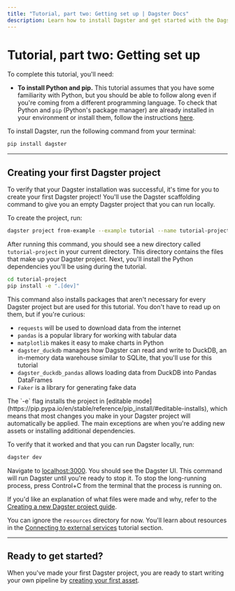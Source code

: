 ```yaml
---
title: "Tutorial, part two: Getting set up | Dagster Docs"
description: Learn how to install Dagster and get started with the Dagster tutorial.
---
```


# Tutorial, part two: Getting set up

To complete this tutorial, you'll need:

- **To install Python and pip.** This tutorial assumes that you have some familiarity with Python, but you should be able to follow along even if you're coming from a different programming language. To check that Python and `pip` (Python's package manager) are already installed in your environment or install them, follow the instructions [here](https://packaging.python.org/guides/installing-using-pip-and-virtual-environments/). <DagsterVersion />

To install Dagster, run the following command from your terminal:

  ```bash
  pip install dagster
  ```

---

## Creating your first Dagster project

To verify that your Dagster installation was successful, it's time for you to create your first Dagster project! You'll use the Dagster scaffolding command to give you an empty Dagster project that you can run locally.

To create the project, run:

```bash
dagster project from-example --example tutorial --name tutorial-project
```

After running this command, you should see a new directory called `tutorial-project` in your current directory. This directory contains the files that make up your Dagster project. Next, you'll install the Python dependencies you'll be using during the tutorial.

```bash
cd tutorial-project
pip install -e ".[dev]"
```

This command also installs packages that aren't necessary for every Dagster project but are used for this tutorial. You don't have to read up on them, but if you're curious:

- `requests` will be used to download data from the internet
- `pandas` is a popular library for working with tabular data
- `matplotlib` makes it easy to make charts in Python
- `dagster_duckdb` manages how Dagster can read and write to DuckDB, an in-memory data warehouse similar to SQLite, that you'll use for this tutorial
- `dagster_duckdb_pandas` allows loading data from DuckDB into Pandas DataFrames
- `Faker` is a library for generating fake data

<Note>
The `-e` flag installs the project in [editable mode](https://pip.pypa.io/en/stable/reference/pip_install/#editable-installs), which means that most changes you make in your Dagster project will automatically be applied. The main exceptions are when you're adding new assets or installing additional dependencies.
</Note>

To verify that it worked and that you can run Dagster locally, run:

```bash
dagster dev
```

Navigate to [localhost:3000](http://localhost:3000). You should see the Dagster UI. This command will run Dagster until you're ready to stop it. To stop the long-running process, press Control+C from the terminal that the process is running on.

If you'd like an explanation of what files were made and why, refer to the [Creating a new Dagster project guide](/getting-started/create-new-project#using-the-default-project-skeleton).

You can ignore the `resources` directory for now. You'll learn about resources in the [Connecting to external services](/tutorial/connecting-to-external-services) tutorial section.

---

## Ready to get started?

When you've made your first Dagster project, you are ready to start writing your own pipeline by [creating your first asset](/tutorial/writing-your-first-asset).
